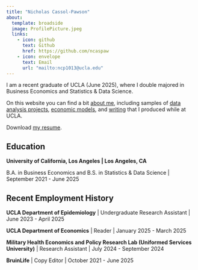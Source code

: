 ```yaml
---
title: "Nicholas Cassol-Pawson"
about:
  template: broadside
  image: ProfilePicture.jpeg
  links:
    - icon: github
      text: Github
      href: https://github.com/ncaspaw
    - icon: envelope
      text: Email
      url: "mailto:ncp1013@ucla.edu"
---
```


I am a recent graduate of UCLA (June 2025), where I double majored in Business Economics and Statistics & Data Science.

On this website you can find a bit [about me](/about.qmd), including samples of [data analysis projects](/projects.qmd), [economic models](/EconomicModels.qmd), and [writing](/WritingSamples.qmd) that I produced while at UCLA.

Download [my resume](/NicholasCassol-Pawson_Resume.pdf).

## Education

**University of California, Los Angeles \| Los Angeles, CA**

B.A. in Business Economics and B.S. in Statistics & Data Science \| September 2021 - June 2025

## Recent Employment History

**UCLA Department of Epidemiology** \| Undergraduate Research Assistant \| June 2023 - April 2025

**UCLA Department of Economics** \| Reader \| January 2025 - March 2025

**Military Health Economics and Policy Research Lab (Uniformed Services University)** \| Research Assistant \| July 2024 - September 2024

**BruinLife** \| Copy Editor \| October 2021 - June 2025
